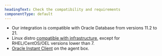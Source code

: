 ```yaml
---
headingText: Check the compatibility and requirements
componentType: default
---
```



* Our integration is compatible with Oracle Database from versions 11.2 to 21.
* Linux distro [compatible with infrastructure](/docs/infrastructure/new-relic-infrastructure/getting-started/compatibility-requirements-new-relic-infrastructure), except for RHEL/CentOS/OEL versions lower than 7.
* [Oracle Instant Client](http://www.Oracle.com/technetwork/database/database-technologies/instant-client/downloads/index.html) on the agent box.